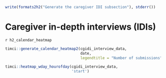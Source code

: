 \clearpage

```r
write(formats2h2("Generate the caregiver IDI subsection"), stderr())
```

# Caregiver in-depth interviews (IDIs)

`r h2_calendar_heatmap`

```r
timci::generate_calendar_heatmap2(cgidi_interview_data,
                                  date,
                                  legendtitle = "Number of submissions")
```

```r
timci::heatmap_wday_hourofday(cgidi_interview_data,
                              'start')
```
